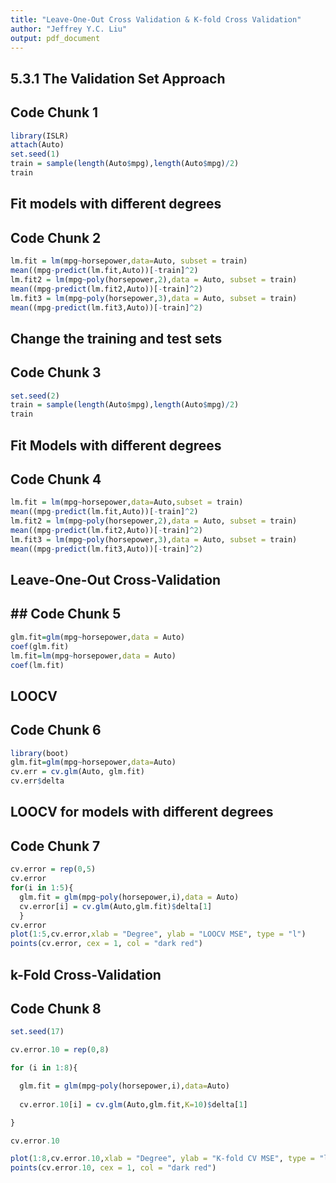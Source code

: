 ```yaml
---
title: "Leave-One-Out Cross Validation & K-fold Cross Validation"
author: "Jeffrey Y.C. Liu"
output: pdf_document
---
```


## 5.3.1 The Validation Set Approach
## Code Chunk 1
```r
library(ISLR)
attach(Auto)
set.seed(1)
train = sample(length(Auto$mpg),length(Auto$mpg)/2)
train
```



## Fit models with different degrees
## Code Chunk 2
```r
lm.fit = lm(mpg~horsepower,data=Auto, subset = train)
mean((mpg-predict(lm.fit,Auto))[-train]^2)
lm.fit2 = lm(mpg~poly(horsepower,2),data = Auto, subset = train)
mean((mpg-predict(lm.fit2,Auto))[-train]^2)
lm.fit3 = lm(mpg~poly(horsepower,3),data = Auto, subset = train)
mean((mpg-predict(lm.fit3,Auto))[-train]^2)
```

## Change the training and test sets
## Code Chunk 3
```r
set.seed(2)
train = sample(length(Auto$mpg),length(Auto$mpg)/2)
train
```

## Fit Models with different degrees
## Code Chunk 4
```r
lm.fit = lm(mpg~horsepower,data=Auto,subset = train)
mean((mpg-predict(lm.fit,Auto))[-train]^2)
lm.fit2 = lm(mpg~poly(horsepower,2),data = Auto, subset = train)
mean((mpg-predict(lm.fit2,Auto))[-train]^2)
lm.fit3 = lm(mpg~poly(horsepower,3),data = Auto, subset = train)
mean((mpg-predict(lm.fit3,Auto))[-train]^2)
```

## Leave-One-Out Cross-Validation
## ## Code Chunk 5
```r
glm.fit=glm(mpg~horsepower,data = Auto)
coef(glm.fit)
lm.fit=lm(mpg~horsepower,data = Auto)
coef(lm.fit)
```

## LOOCV
## Code Chunk 6
```r
library(boot)
glm.fit=glm(mpg~horsepower,data=Auto)
cv.err = cv.glm(Auto, glm.fit)
cv.err$delta
```
## LOOCV for models with different degrees 
## Code Chunk 7
```r
cv.error = rep(0,5)
cv.error
for(i in 1:5){
  glm.fit = glm(mpg~poly(horsepower,i),data = Auto)
  cv.error[i] = cv.glm(Auto,glm.fit)$delta[1]
  }
cv.error  
plot(1:5,cv.error,xlab = "Degree", ylab = "LOOCV MSE", type = "l")
points(cv.error, cex = 1, col = "dark red")
```


## k-Fold Cross-Validation
## Code Chunk 8
```r
set.seed(17)

cv.error.10 = rep(0,8)

for (i in 1:8){

  glm.fit = glm(mpg~poly(horsepower,i),data=Auto)
  
  cv.error.10[i] = cv.glm(Auto,glm.fit,K=10)$delta[1]

}

cv.error.10

plot(1:8,cv.error.10,xlab = "Degree", ylab = "K-fold CV MSE", type = "l")
points(cv.error.10, cex = 1, col = "dark red")

```